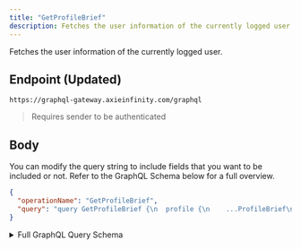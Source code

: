 ```yaml
---
title: "GetProfileBrief"
description: Fetches the user information of the currently logged user.
---
```


Fetches the user information of the currently logged user.

## Endpoint (Updated)

```
https://graphql-gateway.axieinfinity.com/graphql
```

> Requires sender to be authenticated

## Body

You can modify the query string to include fields that you want to be included or not. Refer to the GraphQL Schema below for a full overview.

```json
{
  "operationName": "GetProfileBrief",
  "query": "query GetProfileBrief {\n  profile {\n    ...ProfileBrief\n    __typename\n  }\n}\n\nfragment ProfileBrief on AccountProfile {\n  accountId\n  addresses {\n    ...Addresses\n    __typename\n  }\n  email\n  activated\n  name\n  settings {\n    unsubscribeNotificationEmail\n    __typename\n  }\n  __typename\n}\n\nfragment Addresses on NetAddresses {\n  ethereum\n  tomo\n  loom\n  ronin\n  __typename\n}\n"
}
```

<details>
<summary>Full GraphQL Query Schema</summary>  
<p>
&nbsp;

```graphql
query GetProfileBrief {
  profile {
    ...ProfileBrief
    __typename
  }
}

fragment ProfileBrief on AccountProfile {
  accountId
  addresses {
    ...Addresses
    __typename
  }
  email
  activated
  name
  settings {
    unsubscribeNotificationEmail
    __typename
  }
  __typename
}

fragment Addresses on NetAddresses {
  ethereum
  tomo
  loom
  ronin
  __typename
}
```

</p>
</details>
